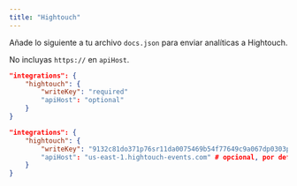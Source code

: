 ```yaml
---
title: "Hightouch"
---
```


Añade lo siguiente a tu archivo `docs.json` para enviar analíticas a Hightouch.

<Info>

  No incluyas `https://` en `apiHost`.

</Info>

<CodeGroup>

```json Analytics options in docs.json
"integrations": {
    "hightouch": {
        "writeKey": "required"
        "apiHost": "optional"
    }
}
```

```json Example
"integrations": {
    "hightouch": {
        "writeKey": "9132c81do371p76sr11da0075469b54f77649c9a067dp0303p56q0q64n072336"
        "apiHost": "us-east-1.hightouch-events.com" # opcional, por defecto es `us-east-1.hightouch-events.com`
    }
}
```

</CodeGroup>